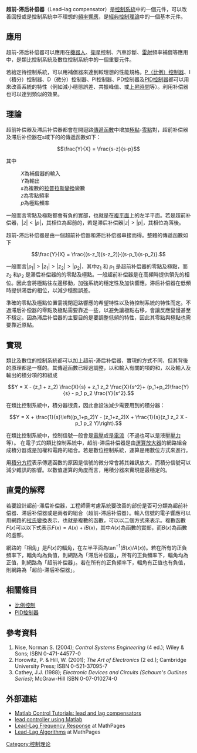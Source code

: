 {{no footnotes|time=2015-10-29T12:54:34+00:00}}
{{NoteTA
|G1=Communication
|G2=Electronics
|1=回授=>zh-cn:反馈;
|2=zh-hans:环;zh-hant:迴路;
|3=zh-hans:变量;zh-hant:變數;
}}
'''超前-滞后补偿器'''（Lead–lag compensator）是[[控制系統|控制系統]]中的一個元件，可以改善回授或是控制系統中不理想的[[頻率響應|頻率響應]]，是[[經典控制理論|經典控制理論]]中的一個基本元件。

== 應用 ==
超前-滞后补偿器可以應用在[[機器人|機器人]]、[[衛星|衛星]]控制、汽車診斷、[[雷射|雷射]]頻率補償等應用中，是類比控制系統及數位控制系統中的一個重要元件。

若給定待控制系統，可以用補償器來達到較理想的性能規格。[[比例控制器|P（比例）控制器]]、I（積分）控制器、D（微分）控制器、PI控制器、PD控制器及[[PID控制器|PID控制器]]都可以用來改善系統的特性（例如減小穩態誤差、共振峰值、或[[上昇時間|上昇時間]]等）。利用补偿器也可以達到類似的效果。

== 理論 ==
超前补偿器及滞后补偿器都會在開迴路[[傳遞函數|傳遞函數]]中增加[[极点_(复分析)|極點]]-[[零點|零點]]對，超前补偿器及滞后补偿器在s域下的的傳遞函數如下：

:<math>\frac{Y}{X} = \frac{s-z}{s-p} </math>

其中
:''X''為補償器的輸入
:''Y''為輸出
:''s''為複數的[[拉普拉斯變換|拉普拉斯變換]]變數
:''z''為零點頻率
:''p''為極點頻率

一般而言零點及極點都會有負的實部，也就是在[[複平面|複平面]]上的左半平面。若是超前补偿器，<math>|z| < |p|</math>，其相位為超前的，若是滞后补偿器<math> |z| > |p| </math>，其相位為落後。

超前-滞后补偿器是由一個超前补偿器和滞后补偿器串接而得。整體的傳遞函數如下

:<math> \frac{Y}{X} = \frac{(s-z_1)(s-z_2)}{(s-p_1)(s-p_2)}. </math>

一般而言<math> |p_1| > |z_1| > |z_2| > |p_2| </math>，其中''z''<sub>1</sub> 和 ''p''<sub>1</sub> 是超前补偿器的零點及極點，而''z''<sub>2</sub> 和''p''<sub>2</sub> 是滞后补偿器的的零點及極點。一般超前补偿器是在高頻時提供領先的相位。因此會將極點往左邊移動，加強系統的穩定性及加快響應。滞后补偿器在低頻時提供滞后的相位，以減少穩態誤差。

準確的零點及極點位置需視閉迴路響應的希望特性以及待控制系統的特性而定。不過滞后补偿器的零點及極點需要靠近一些，以避免讓極點右移，會讓反應變慢甚至不穩定。因為滞后补偿器的主要目的是要調整低頻的特性，因此其零點與極點也需要靠近原點。

==實現==
類比及數位的控制系統都可以加上超前-滞后补偿器，實現的方式不同，但其背後的原理都是一樣的。其傳遞函數已經過調整，以和輸入有關的項的和，以及輸入及輸出的積分項的和組成

:<math>
  Y = X  - (z_1 + z_2) \frac{X}{s} + z_1 z_2 \frac{X}{s^2}+ (p_1+p_2)\frac{Y}{s} - p_1 p_2 \frac{Y}{s^2}.
</math>

在類比控制系統中，積分器很貴，因此會設法減少需要用到的積分器：

:<math>
  Y = X + \frac{1}{s}\left((p_1+p_2)Y - (z_1+z_2)X
					+ \frac{1}{s}(z_1 z_2 X - p_1 p_2 Y)\right).
</math>


在類比控制系統中，控制信號一般會是[[電壓|電壓]]或是[[電流|電流]]（不過也可以是液壓[[壓力|壓力]]等）。
在電子式的類比控制系統中，超前-滞后补偿器是由[[運算放大器|運算放大器]]的網路組合成積分器或是加權和電路的組合。若是數位控制系統，運算是用數位方式來進行。

用[[積分方程|積分方程]]表示傳遞函數的原因是信號的微分常會將其雜訊放大，而積分信號可以減少雜訊的影響。以數值運算的角度而言，用積分器來實現是最穩定的。

== 直覺的解釋 ==
若要設計超前-滞后补偿器，工程師需考慮系統要改善的部份是否可分類為超前补偿器、滞后补偿器或是兩者的組合（超前-滞后补偿器）。輸入信號的電子響應可以用網路的[[拉氏變換|拉氏變換]]表示，也就是複數的函數，可以以二個方式來表示。複數函數<math>F(x)</math>可以以下式表示<math>F(x) = A(x) + i B(x)</math>，其中<math>A(x)</math>為函數的實部，而<math>B(x)</math>為函數的虛部。

網路的「相角」是<math>F(x)</math>的輻角，在左半平面為<math>\tan^{-1}(B(x)/A(x))</math>。若在所有的正負頻率下，輻角均為負值，則網路為「滞后补偿器」，所有的正負頻率下，輻角均為正值，則網路為「超前补偿器」。若在所有的正負頻率下，輻角有正值也有負值，則網路為「超前-滞后补偿器」。
<!--
Depending upon the nominal operation design parameters of a system under an active
feedback control, a lag or lead network can cause [[Stability_theory|instability]] and poor speed and
response times.
-->

==相關條目==
* [[比例控制|比例控制]]
* [[PID控制器|PID控制器]]

==參考資料==
#Nise, Norman S. (2004); ''Control Systems Engineering'' (4 ed.); Wiley & Sons; ISBN 0-471-44577-0
#Horowitz, P. & Hill, W. (2001); ''The Art of Electronics'' (2 ed.); Cambridge University Press; ISBN 0-521-37095-7
#Cathey, J.J. (1988); ''Electronic Devices and Circuits (Schaum's Outlines Series)''; McGraw-Hill ISBN 0-07-010274-0

==外部連結==
* [http://ctms.engin.umich.edu/CTMS/index.php?aux=Extras_Leadlag Matlab Control Tutorials: lead and lag compensators]
* [https://web.archive.org/web/20150709150010/http://www.sccs.swarthmore.edu/users/06/adem/engin/e58/lab6/index.php lead controller using Matlab]
* [http://www.mathpages.com/home/kmath249/kmath249.htm Lead-Lag Frequency Response] at MathPages
* [http://www.mathpages.com/home/kmath198/kmath198.htm Lead-Lag Algorithms] at MathPages

{{DEFAULTSORT:Lead-lag compensator}}
[[Category:控制理论|Category:控制理论]]